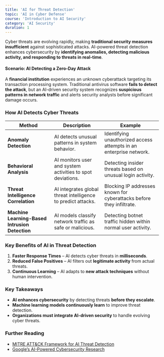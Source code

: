 ```yaml
---
title: 'AI for Threat Detection'
topic: 'AI in Cyber Defense'
course: 'Introduction to AI Security'
category: 'AI Security'
duration: 1
---
```


Cyber threats are evolving rapidly, making **traditional security measures insufficient** against sophisticated attacks. AI-powered threat detection enhances cybersecurity by **identifying anomalies, detecting malicious activity, and responding to threats in real-time**.

#### **Scenario: AI Detecting a Zero-Day Attack**

A **financial institution** experiences an unknown cyberattack targeting its transaction processing system. Traditional antivirus software **fails to detect the attack**, but an AI-driven security system recognizes **suspicious patterns in network traffic** and alerts security analysts before significant damage occurs.

### How AI Detects Cyber Threats

| Method                                         | Description                                                  | Example                                                              |
| ---------------------------------------------- | ------------------------------------------------------------ | -------------------------------------------------------------------- |
| **Anomaly Detection**                          | AI detects unusual patterns in system behavior.              | Identifying unauthorized access attempts in an enterprise network.   |
| **Behavioral Analysis**                        | AI monitors user and system activities to spot deviations.   | Detecting insider threats based on unusual login activity.           |
| **Threat Intelligence Correlation**            | AI integrates global threat intelligence to predict attacks. | Blocking IP addresses known for cyberattacks before they infiltrate. |
| **Machine Learning-Based Intrusion Detection** | AI models classify network traffic as safe or malicious.     | Detecting botnet traffic hidden within normal user activity.         |

### Key Benefits of AI in Threat Detection

1. **Faster Response Times** – AI detects cyber threats in **milliseconds**.
2. **Reduced False Positives** – AI filters out **legitimate activity** from actual threats.
3. **Continuous Learning** – AI adapts to **new attack techniques** without human intervention.

### Key Takeaways

- **AI enhances cybersecurity** by detecting threats **before they escalate**.
- **Machine learning models continuously learn** to improve threat detection.
- **Organizations must integrate AI-driven security** to handle evolving cyber threats.

### Further Reading

- [MITRE ATT&CK Framework for AI Threat Detection](https://attack.mitre.org/)
- [Google’s AI-Powered Cybersecurity Research](https://ai.google/research/)
